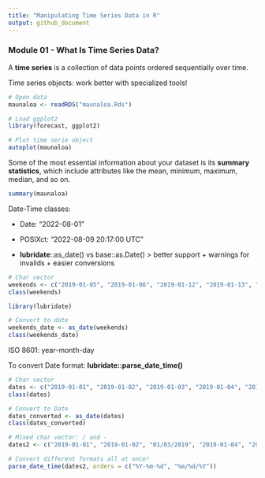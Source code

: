 ```yaml
---
title: "Manipulating Time Series Data in R"
output: github_document
---
```


### Module 01 - What Is Time Series Data?

A **time series** is a collection of data points ordered sequentially over time.

Time series objects: work better with specialized tools!

```r
# Open data
maunaloa <- readRDS("maunaloa.Rds")

# Load ggplot2
library(forecast, ggplot2)

# Plot time serie object
autoplot(maunaloa)
```

Some of the most essential information about your dataset is its **summary statistics**, which include attributes like the mean, minimum, maximum, median, and so on.

```r
summary(maunaloa)
```

Date-Time classes:

- Date: "2022-08-01"

- POSIXct: "2022-08-09 20:17:00 UTC"

- **lubridate**::as_date() vs base::as.Date() > better support + warnings for invalids + easier conversions

```r
# Char vector
weekends <- c("2019-01-05", "2019-01-06", "2019-01-12", "2019-01-13", "2019-01-19")
class(weekends)

library(lubridate)

# Convert to date
weekends_date <- as_date(weekends)
class(weekends_date)
```

ISO 8601: year-month-day

To convert Date format: **lubridate::parse_date_time()**

```r
# Char vector
dates <- c("2019-01-01", "2019-01-02", "2019-01-03", "2019-01-04", "2019-01-05")
class(dates)

# Convert to Date
dates_converted <- as_date(dates)
class(dates_converted)

# Mixed char vector: / and -
dates2 <- c("2019-01-01", "2019-01-02", "01/03/2019", "2019-01-04", "2019-01-05")

# Convert different formats all at once!
parse_date_time(dates2, orders = c("%Y-%m-%d", "%m/%d/%Y"))
```

